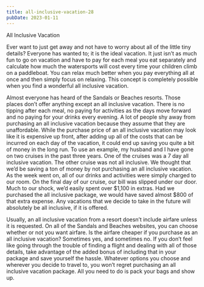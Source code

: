 ```yaml
---
title: all-inclusive-vacation-28
pubDate: 2023-01-11
---
```


All Inclusive Vacation

Ever want to just get away and not have to worry about all of the little tiny details? Everyone has wanted to; it is the ideal vacation. It just isn’t as much fun to go on vacation and have to pay for each meal you eat separately and calculate how much the watersports will cost every time your children climb on a paddleboat. You can relax much better when you pay everything all at once and then simply focus on relaxing. This concept is completely possible when you find a wonderful all inclusive vacation. 

Almost everyone has heard of the Sandals or Beaches resorts. Those places don’t offer anything except an all inclusive vacation. There is no tipping after each meal, no paying for activities as the days move forward and no paying for your drinks every evening. A lot of people shy away from purchasing an all inclusive vacation because they assume that they are unaffordable. While the purchase price of an all inclusive vacation may look like it is expensive up front, after adding up all of the costs that can be incurred on each day of the vacation, it could end up saving you quite a bit of money in the long run. To use an example, my husband and I have gone on two cruises in the past three years. One of the cruises was a 7 day all inclusive vacation. The other cruise was not all inclusive. We thought that we’d be saving a ton of money by not purchasing an all inclusive vacation. As the week went on, all of our drinks and activities were simply charged to our room. On the final day of our cruise, our bill was 
slipped under our door. Much to our shock, we’d easily spent over $1,100 in extras. Had we purchased the all inclusive package, we would have saved almost $800 of that extra expense. Any vacations that we decide to take in the future will absolutely be all inclusive, if it is offered. 

Usually, an all inclusive vacation from a resort doesn’t include airfare unless it is requested. On all of the Sandals and Beaches websites, you can choose whether or not you want airfare. Is the airfare cheaper if you purchase as an all inclusive vacation? Sometimes yes, and sometimes no. If you don’t feel like going through the trouble of finding a flight and dealing with all of those details, take advantage of the added bonus of including that in your package and save yourself the hassle. Whatever options you choose and wherever you decide to travel to, you won’t regret purchasing an all inclusive vacation package. All you need to do is pack your bags and show up.